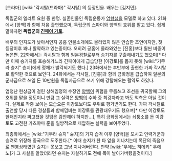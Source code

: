 [드라마] [wiki:"각시탈(드라마)" 각시탈] 의 등장인물. 배우는 [김지민].

독립군의 엘리트 요원 중 한명. 실존인물인 독립운동가 [[엄항섭]]을 모델로 하고 있다. 21화에서 [양백]과 함께 처음 출연했으며, 독립군의 스파이와 양백의 호위를 맡고 있다. 쉽게 말하자면 '''독립군의 [[긴페이 가토]]'''.

배우의 인지도가 낮아서인지 공홈 인물소개에도 올라있지 않은 안습한 조연이지만, 첫 등장이후 꽤나 활약하고 있는중이다. 오히려 공홈에 올라와있는 [진홍]보다 훨씬 비중이 높은편. 22화에서는 [[각시탈]]과 함께 일본경찰로부터 송기자를 구출해내기도 했으며[* 다만 이때 송기자를 호송해가느라 긴페이에게 급습당한 [이강토]를 돕지 못해 [wiki:"기무라 슌지" 슌지]에게 정체가 발각되기도 했다.] 23화에서는 후반부에 출현한 가짜 각시탈로 활약한 것으로 보인다. 24화에서는 각시탈, [진홍]과 함께 금화정을 급습하여 일본의 군자금으로 쓰일 돈 10만원을 독립자금으로 쓰기 위해 강탈해오는 활약도 하였다.

엄청난 현상금이 걸린 상해임정의 수장인 [[양백]]이 위험을 무릅쓰고 조선을 귀국할때 그의 호위를 맡을 정도이니 만큼 그 실력은 [[양백]]의 수하 중 최강자라고 봐도 억측은 아닐 것이다. 실제로 작중 보이는 모습으론 이강토보다도 우위로 평가받기도 한다. 가짜 각시탈로 출연할 당시 다른 경찰들과 함께덤비는 이강토를 관광태우기도 했으며[* 다만 이강토도 한패인지라 짜고쳤을 것임은 감안해야 하지만...], 특히 금화정에서는 쇠퉁소를 든 이강토도 고전한 가츠야마 준을 일방적으로 제압하는 실력을 보여주었다.

최종화에서는 [wiki:"기무라 슌지" 슌지]의 기지 습격 이후 [양백]을 모시고 인력거꾼과 승려로 위장해 중국으로 도주한다.[* 이때 슌지가 찬 타 앞을 지나치는데 목단의 죽음으로 멘붕상태였던 슌지는 못보고 그냥 지나쳐버린다. 만약 [wiki:"우에노 히데키" 우에노]가 그 사실을 알았더라면 슌지는 자살하기도 전에 목이 날아가버렸을것이다.]
